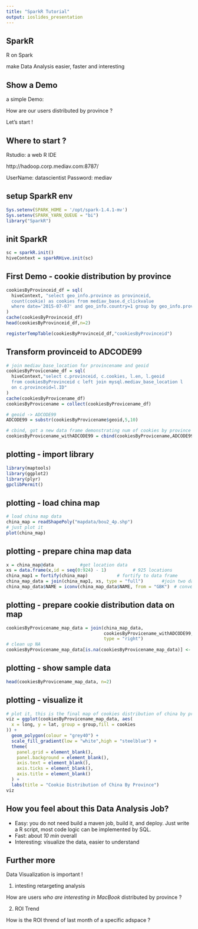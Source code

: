 ```yaml
---
title: "SparkR Tutorial"
output: ioslides_presentation
---
```


## SparkR

R on Spark

make Data Analysis easier, faster and interesting

## Show a Demo

a simple Demo:

How are our users distributed by province ?

Let's start !

## Where to start ?

Rstudio: a web R IDE

http://hadoop.corp.mediav.com:8787/

UserName: datascientist
Password: mediav

## setup SparkR env

```r
Sys.setenv(SPARK_HOME = '/opt/spark-1.4.1-mv')
Sys.setenv(SPARK_YARN_QUEUE = "bi")
library("SparkR")
```

## init SparkR

```r
sc = sparkR.init()
hiveContext = sparkRHive.init(sc)
```

## First Demo - cookie distribution by province

```r
cookiesByProvinceid_df = sql(
  hiveContext, "select geo_info.province as provinceid, 
  count(cookie) as cookies from mediav_base.d_clickvalue 
  where date='2015-07-07' and geo_info.country=1 group by geo_info.province"
)
cache(cookiesByProvinceid_df)
head(cookiesByProvinceid_df,n=2)

registerTempTable(cookiesByProvinceid_df,"cookiesByProvinceid")
```

## Transform provinceid to ADCODE99

``` r

# join mediav_base_location for provincename and geoid
cookiesByProvicename_df = sql(
  hiveContext,"select c.provinceid, c.cookies, l.en, l.geoid 
  from cookiesByProvinceid c left join mysql.mediav_base_location l 
  on c.provinceid=l.ID"
)
cache(cookiesByProvicename_df)
cookiesByProvicename = collect(cookiesByProvicename_df)

# geoid -> ADCODE99
ADCODE99 = substr(cookiesByProvicename$geoid,5,10)

# cbind, got a new data frame demonstrating num of cookies by province with province ADCODE99
cookiesByProvicename_withADCODE99 = cbind(cookiesByProvicename,ADCODE99)

```

## plotting - import library

```r
library(maptools)
library(ggplot2)
library(plyr)
gpclibPermit()
```

## plotting - load china map

```r
# load china map data
china_map = readShapePoly("mapdata/bou2_4p.shp")
# just plot it
plot(china_map)
```

## plotting - prepare china map data

```r
x = china_map@data          #get location data
xs = data.frame(x,id = seq(0:924) - 1)          # 925 locations
china_map1 = fortify(china_map)           # fortify to data frame
china_map_data = join(china_map1, xs, type = "full")       #join two data frame
china_map_data$NAME = iconv(china_map_data$NAME, from = "GBK")　# convert NAME to UTF8
```

## plotting - prepare cookie distribution data on map

```r
cookiesByProvicename_map_data = join(china_map_data,
                                     cookiesByProvicename_withADCODE99, 
                                     type = "right")
# clean up NA
cookiesByProvicename_map_data[is.na(cookiesByProvicename_map_data)] <-  0
```

## plotting -  show sample data

```r
head(cookiesByProvicename_map_data, n=2)

```

## plotting - visualize it 
```r
# plot it, this is the final map of cookies distribution of china by province
viz = ggplot(cookiesByProvicename_map_data, aes(
  x = long, y = lat, group = group,fill = cookies
)) +
  geom_polygon(colour = "grey40") +
  scale_fill_gradient(low = "white",high = "steelblue") + 
  theme(
    panel.grid = element_blank(),
    panel.background = element_blank(),
    axis.text = element_blank(),
    axis.ticks = element_blank(),
    axis.title = element_blank()
  ) +
  labs(title = "Cookie Distribution of China By Province")
viz
```

## How you feel about this Data Analysis Job?

* Easy: you do not need build a maven job, build it, and deploy. 
       Just write a R script, most code logic can be implemented by SQL.
* Fast: about *10 min* overall
* Interesting: visualize the data, easier to understand

## Further more

Data Visualization is important !

1. intesting retargeting analysis

How are users *who are interesting in MacBook* distributed by province ?

2. ROI Trend 

How is the ROI thrend of last month of a specific adspace ?